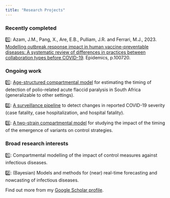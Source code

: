```yaml
---
title: "Research Projects"
---
```


### Recently completed

1️⃣: Azam, J.M., Pang, X., Are, E.B., Pulliam, J.R. and Ferrari, M.J., 2023. [Modelling outbreak response impact in human vaccine-preventable diseases: A systematic review of differences in practices between collaboration types before COVID-19](https://doi.org/10.1016/j.epidem.2023.100720). Epidemics, p.100720.

### Ongoing work

1️⃣: [Age-structured compartmental model](https://github.com/SACEMA/sa-polio-model) for 
estimating the timing of detection of polio-related acute flaccid paralysis in South 
Africa (generalizable to other settings).
    
2️⃣: [A surveillance pipeline](https://github.com/SACEMA/severity-monitoring) to detect 
changes in reported COVID-19 severity (case fatality, case hospitalization, and 
hospital fatality).
    
3️⃣: [A two-strain compartmental model](https://github.com/jamesmbaazam/two_strain_orv_model) 
for studying the impact of the timing of the emergence of variants on control strategies.

### Broad research interests

1️⃣: Compartmental modelling of the impact of control measures against infectious diseases. 

2️⃣: (Bayesian) Models and methods for (near) real-time forecasting and nowcasting of infectious diseases. 

Find out more from my [Google Scholar profile](https://scholar.google.co.za/citations?user=IxRpXp8AAAAJ&hl=en).


